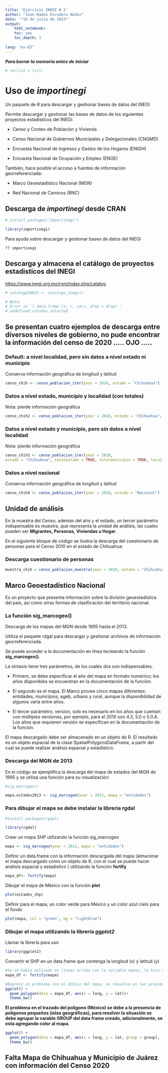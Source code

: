 ---
title: 'Ejercicio INEGI # 2'
author: "Juan Ramón Escudero Núñez"
date: '*16 de julio de 2022*'
output:
    html_notebook:
    toc: yes
    toc_depth: 3
    
lang: "es-ES"
---

***Para borrar la memoria antes de iniciar***
```{r}
# rm(list = ls())
```


# Uso de ***importinegi***

Un paquete de R para descargar y gestionar bases de datos del INEGI

Permite descargar y gestionar las bases de datos de los siguientes proyectos estadísticos del INEGI:

-   Censo y Conteo de Población y Vivienda

-   Censo Nacional de Gobiernos Municipales y Delegacionales (CNGMD)

-   Encuesta Nacional de Ingresos y Gastos de los Hogares (ENIGH)

-   Encuesta Nacional de Ocupación y Empleo (ENOE)

También, hace posible el acceso a fuentes de información georreferenciada:

-   Marco Geoestadístico Nacional (MGN)

-   Red Nacional de Caminos (RNC)

## Descarga de *importinegi* desde CRAN

```{r}
# install.packages("importinegi")

library(importinegi)

```

Para ayuda sobre descargar y gestionar bases de datos del INEGI

```{r}
?? importinegi
```

## Descarga y almacena el catálogo de proyectos estadisticos del INEGI

<https://www.inegi.org.mx/rnm/index.php/catalog>

```{r}
# catalogoINEGI <- catalogo_inegi()

# Nota:
# Error in `[.data.frame`(x, r, vars, drop = drop) : 
# undefined columns selected

```

## Se presentan cuatro ejemplos de descarga entre diversos niveles de gobierno, no pude encontrar la información del censo de 2020 ..... OJO .....

### Default: a nivel localidad, pero sin datos a nivel estado ni municipio

Conserva información geográfica de longitud y latitud

```{r}
censo_chih <- censo_poblacion_iter(year = 2010, estado = "Chihuahua")

```

### Datos a nivel estado, municipio y localidad (con totales)

Nota: pierde información geográfica

```{r}
censo_chih2 <- censo_poblacion_iter(year = 2010, estado = "Chihuahua", totalestado = TRUE, totalmunicipio = TRUE)
```

### Datos a nivel estado y municipio, pero sin datos a nivel localidad

Nota: pierde información geográfica

```{r}
censo_chih3 <- censo_poblacion_iter(year = 2010,
estado = "Chihuahua", totalestado = TRUE, totalmunicipio = TRUE, localidades = FALSE)

```

### Datos a nivel nacional

Conserva información geográfica de longitud y latitud

```{r}
censo_chih4 <- censo_poblacion_iter(year = 2010, estado = "Nacional")

```

## Unidad de análisis

En la muestra del Censo, además del año y el estado, un tercer parámetro indispensable es muestra, que representa la unidad de análisis, las cuales pueden ser **Migrantes, Personas, Viviendas u Hogar**.

En el siguiente bloque de código se ilustra la descarga del cuestionario de personas para el Censo 2010 en el estado de Chihuahua:

### Descarga cuestionario de personas

```{r}
muestra_chih = censo_poblacion_muestra(year = 2010, estado = "Chihuahua", muestra = "Personas")

```

## Marco Geoestadístico Nacional

Es un proyecto que presenta información sobre la división geoestadística del país, así como otras formas de clasificación del territorio nacional.

### La función **sig_marcogeo()**

Descarga de los mapas del MGN desde 1995 hasta el 2013.

Utiliza el paquete rdgal para descargar y gestionar archivos de información georreferenciada.

Se puede acceder a la documentación en línea tecleando la función **sig_marcogeo()**.

La sintaxis tiene tres parámetros, de los cuales dos son indispensables.

-   Primero, se debe especificar el año del mapa en formato numérico; los años disponibles se encuentran en la documentación de la función.

-   El segundo es el mapa. El Marco provee cinco mapas diferentes: entidades, municipios, ageb, urbano y rural, aunque la disponibilidad de algunos varía entre años.

-   El tercer parámetro, version, solo es necesario en los años que cuentan con múltiples versiones, por ejemplo, para el 2010 son 4.3, 5.0 o 5.0.A. Los años que requieren versión se especifican en la documentación de la función.

El mapa descargado debe ser almacenado en un objeto de R. El resultado es un objeto espacial de la clase SpatialPolygonsDataFrame, a partir del cual se puede realizar análisis espacial y estadístico.

### Descarga del MGN de 2013

En el código se ejemplifica la descarga del mapa de estados del MGN de 1995 y se utiliza una función para su visualización:

```{r}
#sig_marcogeo()

mapa.estados2013 <- sig_marcogeo(year = 2013, mapa = "entidades")
```

### Para dibujar el mapa se debe instalar la libreria **rgdal**

```{r}
#install.packages(rgdal)

library(rgdal)

```

Crear un mapa SHP utilizando la función sig_marcogeo

```{r}
mapa <- sig_marcogeo(year = 2013, mapa = "entidades")
```

Definir un data.frame con la información descargada del mapa (almacenar el mapa descargado como un objeto de R, con el cual se puede hacer análisis espacial y estadistico ) utilizando la función **fortify**

```{r}
mapa_df<- fortify(mapa)
```

Dibujar el mapa de México con la función **plot**

```{r}
plot(estados_shp)
```

Definir para el mapa, un color verde para México y un color azul cielo para el fondo

```{r}
plot(mapa, col = "green", bg = "lightblue")
```

### Dibujar el mapa utilizando la librería ***ggplot2***

Llamar la librería para uso

```{r}
library(ggplot2)
```

Convertir el SHP en un data.frame que contenga la longitud (x) y latitud (y)

```{r}
#Ya se había ealizado en líneas arriba con la variable mapas, lo hice de nuevo para practicar
mapa_df <- fortify(mapa)
```

```{r}
#Aparece un problema con el dibujo del mapa, se resuelve en las próximas líneas
ggplot() + 
  geom_polygon(data = mapa_df, aes(x = long, y = lat))+
  theme_bw()
```

**El problema en el trazado del poligono (México) se debe a la presencia de poligonos pequeños (islas geográficas), para resolver la situación se debe agrupar la varable GROUP del data frame creado, adicionalmente, se esta agregando color al mapa.**

```{r}
ggplot() + 
  geom_polygon(data = mapa_df, aes(x = long, y = lat, group = group), fill= "green", color = "black")+
  theme_bw()
```

## Falta Mapa de Chihuahua y Municipio de Juárez con información del Censo 2020
